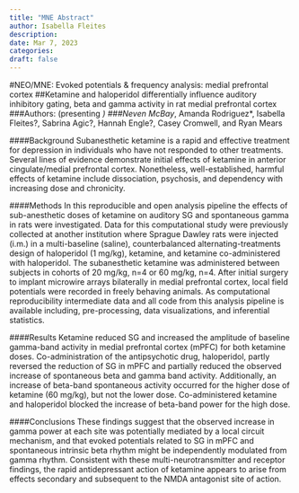 ```yaml
---
title: "MNE Abstract"
author: Isabella Fleites
description: 
date: Mar 7, 2023
categories:
draft: false
---
```

#NEO/MNE: Evoked potentials & frequency analysis: medial prefrontal cortex 
##Ketamine and haloperidol differentially influence auditory inhibitory gating, beta and gamma activity in rat medial prefrontal cortex 
###Authors: (presenting *)
###Neven McBay*, Amanda Rodriguez*, Isabella Fleites?, Sabrina Agic?, Hannah Engle?, Casey Cromwell, and Ryan Mears

####Background
Subanesthetic ketamine is a rapid and effective treatment for depression in individuals who have not responded to other treatments.  Several lines of evidence demonstrate initial effects of ketamine in anterior cingulate/medial prefrontal cortex. Nonetheless, well-established, harmful effects of ketamine include dissociation, psychosis, and dependency with increasing dose and chronicity.

####Methods
In this reproducible and open analysis pipeline the effects of sub-anesthetic doses of ketamine on auditory SG and spontaneous gamma in rats were investigated. Data for this computational study were previously collected at another institution where Sprague Dawley rats were injected (i.m.) in a multi-baseline (saline), counterbalanced alternating-treatments design of haloperidol (1 mg/kg), ketamine, and ketamine co-administered with haloperidol. The subanesthetic ketamine was administered between subjects in cohorts of 20 mg/kg, n=4 or 60 mg/kg, n=4. After initial surgery to implant microwire arrays bilaterally in medial prefrontal cortex, local field potentials were recorded in freely behaving animals. As computational reproducibility intermediate data and all code from this analysis pipeline is available including, pre-processing, data visualizations, and inferential statistics.
 
####Results
Ketamine reduced SG and increased the amplitude of baseline gamma-band activity in medial prefrontal cortex (mPFC) for both ketamine doses. Co-administration of the antipsychotic drug, haloperidol, partly reversed the reduction of SG in mPFC and partially reduced the observed increase of spontaneous beta and gamma band activity. Additionally, an increase of beta-band spontaneous activity occurred for the higher dose of ketamine (60 mg/kg), but not the lower dose. Co-administered ketamine and haloperidol blocked the increase of beta-band power for the high dose.  

####Conclusions
These findings suggest that the observed increase in gamma power at each site was potentially mediated by a local circuit mechanism, and that evoked potentials related to SG in mPFC and spontaneous intrinsic beta rhythm might be independently modulated from gamma rhythm. Consistent with these multi-neurotransmitter and receptor findings, the rapid antidepressant action of ketamine appears to arise from effects secondary and subsequent to the NMDA antagonist site of action.
